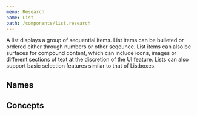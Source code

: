 ```yaml
---
menu: Research
name: List
path: /components/list.research
---
```



A list displays a group of sequential items. List items can be bulleted or ordered either through numbers or other seqeunce. List items can also
be surfaces for compound content, which can include icons, images or different sections of text at the discretion of the UI feature.
Lists can also support basic selection features similar to that of Listboxes.

## Names

<ComponentCoverage component="List" />

## Concepts

<Concepts component="List" />
